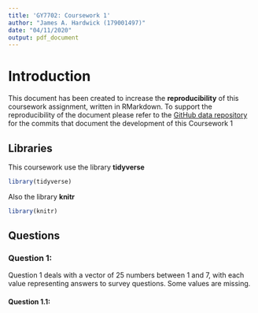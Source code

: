 ```yaml
---
title: 'GY7702: Coursework 1'
author: "James A. Hardwick (179001497)"
date: "04/11/2020"
output: pdf_document
---
```

# Introduction 
This document has been created to increase the **reproducibility** of this coursework 
assignment, written in RMarkdown. To support the reproducibility of the document
please refer to the [GitHub data repository](https://github.com/Jah109/GY7702_CW1.git) 
for the commits that document the development of this Coursework 1

## Libraries 
This coursework use the library **tidyverse**
```r
library(tidyverse)
```
Also the library **knitr**
```r
library(knitr)
```

## Questions 
### Question 1: 
Question 1 deals with a vector of 25 numbers between 1 and 7, with each value representing answers to survey questions. Some values are missing. 

#### Question 1.1:
